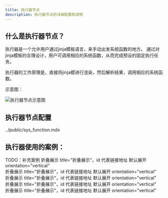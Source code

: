 ---
title: 执行器节点
description: 执行器节点的详细配置和说明
---

## 什么是执行器节点？
执行器是一个允许用户通过jinja模板语言，来手动出发系统函数的地方。
通过对jinja模板的合理设计，用户可调用相应的系统函数，从而完成预设的固定执行任务。

执行器的工作原理是，直接将jinja模进行渲染，然后解析结果，调用相应的系统函数。

示意图：

![执行器节点示意图](../imgs/executor_node_demo.png)

## 执行器节点配置

<include>../public/sys_function.mdx</include>
## 执行器使用的案例：
TODO：补充案例
<Accordions>
  <Accordion title="向用户输出消息">
    折叠展示 title="折叠展示"，id 代表链接地址
    默认展开 orientation="vertical"  
  </Accordion>
  <Accordion title="直接写入工作空间变量">
    折叠展示 title="折叠展示"，id 代表链接地址
    默认展开 orientation="vertical"  
  </Accordion>
  <Accordion title="根据固定代码逻辑，执行系统函数">
    折叠展示 title="折叠展示"，id 代表链接地址
    默认展开 orientation="vertical"  
  </Accordion>
  <Accordion title="通过代码逻辑，选择下游角色节点">
    折叠展示 title="折叠展示"，id 代表链接地址
    默认展开 orientation="vertical"  
  </Accordion>
  <Accordion title="折叠展示">
    折叠展示 title="折叠展示"，id 代表链接地址
    默认展开 orientation="vertical"  
  </Accordion>
</Accordions>